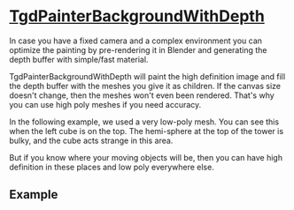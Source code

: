 
# [TgdPainterBackgroundWithDepth](docs/classes/TgdPainterBackgroundWithDepth.html)

In case you have a fixed camera and a complex environment you can optimize the
painting by pre-rendering it in Blender and generating the depth buffer with simple/fast material.

TgdPainterBackgroundWithDepth will paint the high definition image and fill the
depth buffer with the meshes you give it as children. If the canvas size doesn't change, then the
meshes won't even been rendered. That's why you can use high poly meshes if you need accuracy.

In the following example, we used a very low-poly mesh. You can see this when the left cube is on the top.
The hemi-sphere at the top of the tower is bulky, and the cube acts strange in this area.

But if you know where your moving objects will be, then you can have high definition in these places
and low poly everywhere else.

## Example

<Demo />
